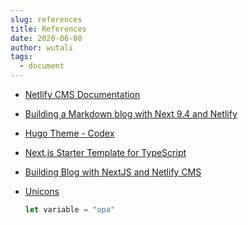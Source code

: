 ```yaml
---
slug: references
title: References
date: 2020-06-08
author: wutali
tags:
  - document
---
```

* [Netlify CMS Documentation](https://www.netlifycms.org/docs/intro/)
* [Building a Markdown blog with Next 9.4 and Netlify](https://www.netlify.com/blog/2020/05/04/building-a-markdown-blog-with-next-9.4-and-netlify/)
* [Hugo Theme - Codex](https://github.com/jakewies/hugo-theme-codex)
* [Next.js Starter Template for TypeScript](https://github.com/vercel/next-learn-starter/tree/master/typescript-final)
* [Building Blog with NextJS and Netlify CMS](https://dev.to/mefaba/building-blog-with-nextjs-and-netlify-cms-fom)
* [Unicons](https://github.com/Iconscout/unicons)

  ```javascript
  let variable = "opa"
  ```